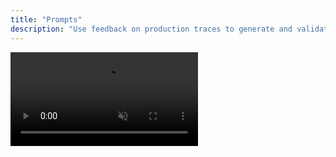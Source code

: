 ```yaml
---
title: "Prompts"
description: "Use feedback on production traces to generate and validate better prompts"
---
```


<video src="/videos/prompt-optimization.mp4" alt="Prompt optimizations" controls muted playsInline loop preload="metadata" />

ZeroEval derives prompt optimization suggestions directly from feedback on your production traces. By capturing preferences and correctness signals, the system proposes concrete prompt edits you can test and deploy.

